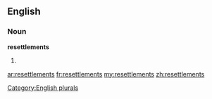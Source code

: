 ==English==

===Noun===
'''resettlements'''

# {{plural of|[[resettlement]]}}

[[Category:English plurals]]

[[ar:resettlements]]
[[fr:resettlements]]
[[my:resettlements]]
[[zh:resettlements]]